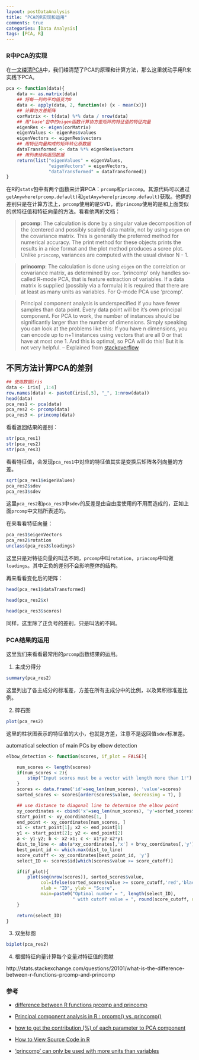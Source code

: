 ```yaml
---
layout: postDataAnalysis
title: "PCA的R实现和运用"
comments: true
categories: [Data Analysis]
tags: [PCA, R]
---
```


### R中PCA的实现

在[一文缕清PCA](http://haoeric.com/statistics%20and%20algorithms/2016/09/02/understand-pca/)中，我们缕清楚了PCA的原理和计算方法，那么这里就动手用R来实践下PCA。

```r
pca <- function(data){
    data <- as.matrix(data)
    ## 将每一列的平均值变为0
    data <- apply(data, 2, function(x) {x - mean(x)})
    ## 计算协方差矩阵
    corMatrix <- t(data) %*% data / nrow(data)
    ## 用'base'包中的eigen函数计算协方差矩阵的特征值的特征向量
    eigenRes <- eigen(corMatrix)
    eigenValues <- eigenRes$values
    eigenVectors <- eigenRes$vectors
    ## 用特征向量构成的矩阵转化原数据
    dataTransformed <- data %*% eigenRes$vectors
    ## 用列表结构返回数据
    return(list("eigenValues" = eigenValues,
                "eigenVectors" = eigenVectors,
                "dataTransformed" = dataTransformed))
}
```


在R的`stats`包中有两个函数来计算PCA：`prcomp`和`princomp`。其源代码可以通过`getAnywhere(prcomp.default)`和`getAnywhere(princomp.default)`获取。他俩的差别只是在计算方法上，`prcomp`使用的是SVD，而`princomp`使用的是和上面类似的求特征值和特征向量的方法。看看他两的文档：

> **prcomp**: The calculation is done by a singular value decomposition of the (centered and possibly scaled) data matrix, not by using `eigen` on the covariance matrix. This is generally the preferred method for numerical accuracy. The print method for these objects prints the results in a nice format and the plot method produces a scree plot. Unlike `princomp`, variances are computed with the usual divisor N - 1.

> **princomp**: The calculation is done using `eigen` on the correlation or covariance matrix, as determined by `cor`. ‘princomp’ only handles so-called R-mode PCA, that is feature
 extraction of variables.  If a data matrix is supplied (possibly via a formula) it is required that there are at least as many units as variables. For Q-mode PCA use ‘prcomp’.
 
 
> Principal component analysis is underspecified if you have fewer samples than data point. Every data point will be it's own principal component. For PCA to work, the number of instances should be significantly larger than the number of dimensions. Simply speaking you can look at the problems like this: If you have n dimensions, you can encode up to n+1 instances using vectors that are all 0 or that have at most one 1. And this is optimal, so PCA will do this! But it is not very helpful.  -- Explained from [stackoverflow](http://stackoverflow.com/questions/5686940/r-princomp-can-only-be-used-with-more-units-than-variables)


## 不同方法计算PCA的差别

```r
## 使用数据iris
data <- iris[ ,1:4]
row.names(data) <- paste0(iris[,5], "_", 1:nrow(data))
head(data)
pca_res1 <- pca(data)
pca_res2 <- prcomp(data)
pca_res3 <- princomp(data)
```

看看返回结果的差别：

```r
str(pca_res1)
str(pca_res2)
str(pca_res3)
```

看看特征值，会发现`pca_res1`中对应的特征值其实是变换后矩阵各列向量的方差。

```r
sqrt(pca_res1$eigenValues)
pca_res2$sdev
pca_res3$sdev
```

这里`pca_res2`和`pca_res3`中`sdev`的反差是由自由度使用的不用而造成的，正如上面`prcomp`中文档所表述的。

在来看看特征向量：

```r
pca_res1$eigenVectors
pca_res2$rotation
unclass(pca_res3$loadings)
```

这里只是对特征向量的叫法不同，`prcomp`中叫`rotation`，`princomp`中叫做`loadings`。其中正负的差别不会影响整体的结构。

再来看看变化后的矩阵：

```r
head(pca_res1$dataTransformed)

head(pca_res2$x)

head(pca_res3$scores)
```

同样，这里除了正负号的差别，只是叫法的不同。

### PCA结果的运用

这里我们来看看最常用的`prcomp`函数结果的运用。


1. 主成分得分

```r
summary(pca_res2)
```
这里列出了各主成分的标准差，方差在所有主成分中的比例，以及累积标准差比例。




2. 碎石图

```r
plot(pca_res2)
```

这里的柱状图表示的特征值的大小，也就是方差，注意不是返回值`sdev`标准差。

automatical selection of main PCs by elbow detection

```r
elbow_detection <- function(scores, if_plot = FALSE){

    num_scores <- length(scores)
    if(num_scores < 2){
        stop("Input scores must be a vector with length more than 1!")
    }
    scores <- data.frame('id'=seq_len(num_scores), 'value'=scores)
    sorted_scores <- scores[order(scores$value, decreasing = T), ]

    ## use distance to diagonal line to determine the elbow point
    xy_coordinates <- cbind('x'=seq_len(num_scores), 'y'=sorted_scores$value)
    start_point <- xy_coordinates[1, ]
    end_point <- xy_coordinates[num_scores, ]
    x1 <- start_point[1]; x2 <- end_point[1]
    y1 <- start_point[2]; y2 <- end_point[2]
    a <- y1-y2; b <- x2-x1; c <- x1*y2-x2*y1
    dist_to_line <- abs(a*xy_coordinates[,'x'] + b*xy_coordinates[,'y'] + c) / sqrt(a^2+b^2)
    best_point_id <- which.max(dist_to_line)
    score_cutoff <- xy_coordinates[best_point_id, 'y']
    select_ID <- scores$id[which(scores$value >= score_cutoff)]

    if(if_plot){
        plot(seq(nrow(scores)), sorted_scores$value,
             col=ifelse(sorted_scores$value >= score_cutoff,'red','black'),
             xlab = "ID", ylab = "Score",
             main=paste0("Optimal number = ", length(select_ID),
                         " with cutoff value = ", round(score_cutoff, digits=4)))
    }

    return(select_ID)
}
```



3. 双坐标图

```r
biplot(pca_res2)
```


4. 根据特征向量计算每个变量对特征值的贡献


http://stats.stackexchange.com/questions/20101/what-is-the-difference-between-r-functions-prcomp-and-princomp



### 参考

* [difference between R functions prcomp and princomp](http://stats.stackexchange.com/questions/20101/what-is-the-difference-between-r-functions-prcomp-and-princomp)

* [Principal component analysis in R : prcomp() vs. princomp()](http://www.sthda.com/english/wiki/principal-component-analysis-in-r-prcomp-vs-princomp-r-software-and-data-mining)

* [how to get the contribution (%) of each parameter to PCA component](http://stackoverflow.com/questions/12760108/principal-components-analysis-how-to-get-the-contribution-of-each-paramete)

* [How to View Source Code in R](http://masterr.org/r/how-to-view-source-code-in-r/)

* ['princomp' can only be used with more units than variables](http://stackoverflow.com/questions/5686940/r-princomp-can-only-be-used-with-more-units-than-variables)







